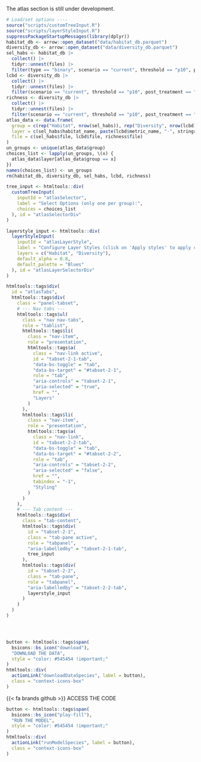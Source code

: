 ::: {.tabdiv}

The atlas section is still under development.

```r
# Load/set options ----
source("scripts/customTreeInput.R")
source("scripts/layerStyleInput.R")
suppressPackageStartupMessages(library(dplyr))
habitat_db <- arrow::open_dataset("data/habitat_db.parquet")
diversity_db <- arrow::open_dataset("data/diversity_db.parquet")
sel_habs <- habitat_db |>
  collect() |>
  tidyr::unnest(files) |>
  filter(type == "binary", scenario == "current", threshold == "p10", post_treatment == "const")
lcbd <- diversity_db |>
  collect() |>
  tidyr::unnest(files) |>
  filter(scenario == "current", threshold == "p10", post_treatment == "const", metric == "lcbd")
richness <- diversity_db |>
  collect() |>
  tidyr::unnest(files) |>
  filter(scenario == "current", threshold == "p10", post_treatment == "const", metric == "richness", type == "continuous")
atlas_data <- data.frame(
  group = c(rep("Habitat", nrow(sel_habs)), rep("Diversity", nrow(lcbd)), rep("Diversity", nrow(richness))),
  layer = c(sel_habs$habitat_name, paste(lcbd$metric_name, "-", stringr::str_to_title(lcbd$group)), paste(richness$metric_name, "-", stringr::str_to_title(richness$group))),
  file = c(sel_habs$file, lcbd$file, richness$file)
)
un_groups <- unique(atlas_data$group)
choices_list <- lapply(un_groups, \(x) {
  atlas_data$layer[atlas_data$group == x]
}) 
names(choices_list) <- un_groups
rm(habitat_db, diversity_db, sel_habs, lcbd, richness)
```


``` r
tree_input <- htmltools::div(
  customTreeInput(
    inputId = "atlasSelector",
    label = "Select Options (only one per group):",
    choices = choices_list
  ), id = "atlasSelectorDiv"
)

layerstyle_input <- htmltools::div(
  layerStyleInput(
    inputId = "atlasLayerStyle",
    label = "Configure Layer Styles (click on 'Apply styles' to apply changes):",
    layers = c("Habitat", "Diversity"),
    default_alpha = 0.8,
    default_palette = "Blues"
  ), id = "atlasLayerSelectorDiv"
)

htmltools::tags$div(
  id = "atlasTabs",
  htmltools::tags$div(
    class = "panel-tabset",
    # --- Nav tabs ---
    htmltools::tags$ul(
      class = "nav nav-tabs",
      role = "tablist",
      htmltools::tags$li(
        class = "nav-item",
        role = "presentation",
        htmltools::tags$a(
          class = "nav-link active",
          id = "tabset-2-1-tab",
          "data-bs-toggle" = "tab",
          "data-bs-target" = "#tabset-2-1",
          role = "tab",
          "aria-controls" = "tabset-2-1",
          "aria-selected" = "true",
          href = "",
          "Layers"
        )
      ),
      htmltools::tags$li(
        class = "nav-item",
        role = "presentation",
        htmltools::tags$a(
          class = "nav-link",
          id = "tabset-2-2-tab",
          "data-bs-toggle" = "tab",
          "data-bs-target" = "#tabset-2-2",
          role = "tab",
          "aria-controls" = "tabset-2-2",
          "aria-selected" = "false",
          href = "",
          tabindex = "-1",
          "Styling"
        )
      )
    ),
    # --- Tab content ---
    htmltools::tags$div(
      class = "tab-content",
      htmltools::tags$div(
        id = "tabset-2-1",
        class = "tab-pane active",
        role = "tabpanel",
        "aria-labelledby" = "tabset-2-1-tab",
        tree_input
      ),
      htmltools::tags$div(
        id = "tabset-2-2",
        class = "tab-pane",
        role = "tabpanel",
        "aria-labelledby" = "tabset-2-2-tab",
        layerstyle_input
      )
    )
  )
)

```


<div class="bottom-container"> 
::: {.grid .gridaltsm}

::: {.g-col-5}
```r

```
:::

::: {.g-col-4}
```r

```

:::

::: {.g-col-3}
```r

```

:::

:::
</div>

<div class="context-icons">

```r
button <- htmltools::tags$span(
  bsicons::bs_icon("download"),
  "DOWNLOAD THE DATA",
  style = "color: #545454 !important;"
)
htmltools::div(
  actionLink("downloadDataSpecies", label = button),
  class = "context-icons-box"
)
```

<div class="context-icons-box" onclick="location.href='https://github.com/iobis/mpaeu_sdm/blob/main/codes/model_fit.R';">{{< fa brands github >}} ACCESS THE CODE</div>

```r
button <- htmltools::tags$span(
  bsicons::bs_icon("play-fill"),
  "RUN THE MODEL",
  style = "color: #545454 !important;"
)
htmltools::div(
  actionLink("runModelSpecies", label = button),
  class = "context-icons-box"
)
```

</div>


:::